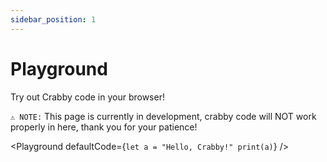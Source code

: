 ```yaml
---
sidebar_position: 1
---
```



# Playground

Try out Crabby code in your browser!

`⚠️ NOTE:` This page is currently in development, crabby code will NOT work properly in here, thank you for your patience!

<Playground defaultCode={`let a = "Hello, Crabby!"
print(a)`} />
